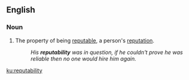 ==English==

===Noun===
{{en-noun|-}}

# The property of being [[reputable]], a person's [[reputation]].
#: ''His '''reputability''' was in question, if he couldn't prove he was reliable then no one would hire him again.''

[[ku:reputability]]